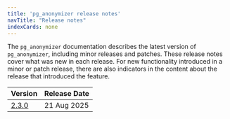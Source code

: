 ```yaml
---
title: 'pg_anonymizer release notes'
navTitle: "Release notes"
indexCards: none
---
```

The `pg_anonymizer` documentation describes the latest version of `pg_anonymizer`, including minor releases and patches. These release notes cover what was new in each release. For new functionality introduced in a minor or patch release, there are also indicators in the content about the release that introduced the feature.

|               Version               | Release Date |
| ----------------------------------- | ------------ |
| [2.3.0](pg_anonymizer_2.3.0_rel_notes) | 21 Aug 2025  |
